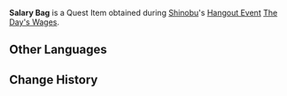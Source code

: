 {{Item Infobox
|id           = 101758
|image        = Item Parcel.png
|type         = Quest Items
|rarity       = 
|description  = It is said that opening this will bring you bad luck. It seems lighter than you assumed it might be...?
|source1      = [[Shrine Maiden for a Day#The Day's Wages|The Day's Wages]]
}}
'''Salary Bag''' is a Quest Item obtained during [[Shinobu]]'s [[Hangout Event]] [[Shrine Maiden for a Day#The Day's Wages|The Day's Wages]].

==Other Languages==
{{Other Languages
|en      = Salary Bag
|zhs     = 装有「工资」的包裹
|zhs_rm  = Zhuāngyǒu "Gōngzī" de Bāoguǒ
|zht     = 裝有「工資」的包裹
|zht_rm  = Zhuāngyǒu "Gōngzī" de Bāoguǒ
|zh_tl   = Package Containing "Salary"
|ja      = 「給料」の入った包み
|ja_rm   = "Kyuuryou" no Itta Tsutsumi{{Assumed}}
|ja_tl   = Bundle Containing "Salary"
|ko      = 「급여」가 들어있는 보따리
|ko_rm   = "Geup'yeo"ga Deureoinneun Bottari
|ko_tl   = Bundle Containing "Salary"
|es      = Paquete con salario
|es_tl   = 
|fr      = Paquet de rémunération
|fr_tl   = Remuneration Packet
|ru      = Свёрток с «зарплатой»
|ru_tl   = 
|th      = กล่องที่ใส่ "ค่าจ้าง" เอาไว้
|th_rm   = 
|th_tl   = 
|vi      = Túi Đựng "Tiền Lương"
|vi_tl   = 
|de      = Paket, das „Löhne“ enthält
|de_tl   = Package which contains "Salaries"
|id      = Kantung Gaji
|id_tl   = Salary Pouch
|pt      = Embrulho escrito "Salário"
|pt_tl   = 
}}

==Change History==
{{Change History|2.7}}